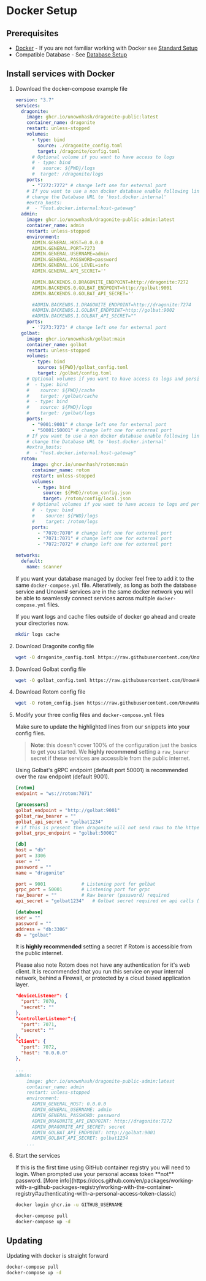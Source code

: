 
# Docker Setup

## Prerequisites

- [Docker](https://docs.docker.com/engine/install/) - If you are not familiar working with Docker see [Standard Setup](/docs/setup/standard)
- Compatible Database - See [Database Setup](/docs/other/database)

## Install services with Docker

1. Download the docker-compose example file

    ```yml filename="docker-compose.yml"
    version: "3.7"
    services:
      dragonite:
        image: ghcr.io/unownhash/dragonite-public:latest
        container_name: dragonite
        restart: unless-stopped
        volumes:
          - type: bind
            source: ./dragonite_config.toml
            target: /dragonite/config.toml
          # Optional volume if you want to have access to logs
          # - type: bind
          #   source: ${PWD}/logs
          #  target: /dragonite/logs
        ports:
          - "7272:7272" # change left one for external port
        # If you want to use a non docker database enable following lines and
        # change the Database URL to 'host.docker.internal'
        #extra_hosts:
        #  - "host.docker.internal:host-gateway"
      admin:
        image: ghcr.io/unownhash/dragonite-public-admin:latest
        container_name: admin
        restart: unless-stopped
        environment:
          ADMIN.GENERAL.HOST=0.0.0.0
          ADMIN.GENERAL.PORT=7273
          ADMIN.GENERAL.USERNAME=admin
          ADMIN.GENERAL.PASSWORD=password
          ADMIN.GENERAL.LOG_LEVEL=info
          ADMIN.GENERAL.API_SECRET=''

          ADMIN.BACKENDS.0.DRAGONITE_ENDPOINT=http://dragonite:7272
          ADMIN.BACKENDS.0.GOLBAT_ENDPOINT=http://golbat:9001
          ADMIN.BACKENDS.0.GOLBAT_API_SECRET=''

          #ADMIN.BACKENDS.1.DRAGONITE_ENDPOINT=http://dragonite:7274
          #ADMIN.BACKENDS.1.GOLBAT_ENDPOINT=http://golbat:9002
          #ADMIN.BACKENDS.1.GOLBAT_API_SECRET=""
        ports:
          - '7273:7273' # change left one for external port
      golbat:
        image: ghcr.io/unownhash/golbat:main
        container_name: golbat
        restart: unless-stopped
        volumes:
          - type: bind
            source: ${PWD}/golbat_config.toml
            target: /golbat/config.toml
        # Optional volumes if you want to have access to logs and persist cache
        #  - type: bind
        #    source: ${PWD}/cache
        #    target: /golbat/cache
        #  - type: bind
        #    source: ${PWD}/logs
        #    target: /golbat/logs
        ports:
          - "9001:9001" # change left one for external port
          - "50001:50001" # change left one for external port
        # If you want to use a non docker database enable following lines and
        # change the Database URL to 'host.docker.internal'
        #extra_hosts:
        #  - "host.docker.internal:host-gateway"
      rotom:
          image: ghcr.io/unownhash/rotom:main
          container_name: rotom
          restart: unless-stopped
          volumes:
            - type: bind
              source: ${PWD}/rotom_config.json
              target: /rotom/config/local.json
          # Optional volumes if you want to have access to logs and persist cache
          #  - type: bind
          #    source: ${PWD}/logs
          #    target: /rotom/logs
          ports:
            - "7070:7070" # change left one for external port
            - "7071:7071" # change left one for external port
            - "7072:7072" # change left one for external port

    networks:
      default:
        name: scanner
    ```

    If you want your database managed by docker feel free to add it to the same `docker-compose.yml` file. Alteratively,
    as long as both the database service and Unown# services are in the same docker network you will be able to seamlessly
    connect services across multiple `docker-compose.yml` files.

    <Callout type="info" emoji="ℹ️">
        If you want logs and cache files outside of docker go ahead and create your directories now.

    ```sh
    mkdir logs cache
    ```

    </Callout>


1. Download Dragonite config file

    ```sh
    wget -O dragonite_config.toml https://raw.githubusercontent.com/UnownHash/Dragonite-Public/main/dragonite/config.toml.example
    ```

1. Download Golbat config file

    ```sh
    wget -O golbat_config.toml https://raw.githubusercontent.com/UnownHash/Golbat/main/config.toml.example
    ```

1. Download Rotom config file

    ```sh
    wget -O rotom_config.json https://raw.githubusercontent.com/UnownHash/Rotom/main/config/local.json.example
    ```

1. Modify your three config files and `docker-compose.yml` files

    Make sure to update the highlighted lines from our snippets into your config files.

    > **Note**: this doesn't cover 100% of the configuration just the basics to get you started. We **highly recommend** setting a `raw_bearer` secret if these services are accessible from the public internet.

    Using Golbat's gRPC endpoint (default port 50001) is recommended over the raw endpoint (default 9001).

    ```toml filename="dragonite_config.toml" {2,5-7,9,11-16}
    [rotom]
    endpoint = "ws://rotom:7071"

    [processors]
    golbat_endpoint = "http://golbat:9001"
    golbat_raw_bearer = ""
    golbat_api_secret = "golbat1234"
    # if this is present then dragonite will not send raws to the httpendpoint. You still need the regular endpoint for API calls.
    golbat_grpc_endpoint = "golbat:50001"

    [db]
    host = "db" 
    port = 3306
    user = ""
    password = ""
    name = "dragonite"
    ```

    ```toml filename="golbat_config.toml" {1-4, 7-10}
    port = 9001             # Listening port for golbat
    grpc_port = 50001       # Listening port for grpc
    raw_bearer = ""         # Raw bearer (password) required
    api_secret = "golbat1234"   # Golbat secret required on api calls (blank for none)

    [database]
    user = ""
    password = ""
    address = "db:3306"
    db = "golbat"
    ```

    It is **highly recommended** setting a secret if Rotom is accessible from the public internet.

    Please also note Rotom does not have any authentication for it's web client. It is recommended that you run this service on your internal network, behind a Firewall, or protected by a cloud based application layer.
    ```json filename="rotom_config.json"
    "deviceListener": {
      "port": 7070,
      "secret": ""
    },
    "controllerListener":{
      "port": 7071,
      "secret": ""
    },
    "client": {
      "port": 7072,
      "host": "0.0.0.0"
    },
    ```

    ```yml filename="docker-compose.yml" {8,9,10,12,13}
    ...
    admin:
        image: ghcr.io/unownhash/dragonite-public-admin:latest
        container_name: admin
        restart: unless-stopped
        environment:
          ADMIN_GENERAL_HOST: 0.0.0.0
          ADMIN_GENERAL_USERNAME: admin
          ADMIN_GENERAL_PASSWORD: password
          ADMIN_DRAGONITE_API_ENDPOINT: http://dragonite:7272
          ADMIN_DRAGONITE_API_SECRET: secret
          ADMIN_GOLBAT_API_ENDPOINT: http://golbat:9001
          ADMIN_GOLBAT_API_SECRET: golbat1234
        ...
    ```

1. Start the services

    <Callout type="info" emoji="ℹ️">
        If this is the first time using GitHub container registry you will need to login. When prompted use your personal access token **not** password. [More info](https://docs.github.com/en/packages/working-with-a-github-packages-registry/working-with-the-container-registry#authenticating-with-a-personal-access-token-classic)

    ```sh
    docker login ghcr.io -u GITHUB_USERNAME
    ```

    </Callout>

    ```sh
    docker-compose pull
    docker-compose up -d
    ```

## Updating

Updating with docker is straight forward

```sh
docker-compose pull
docker-compose up -d
```
